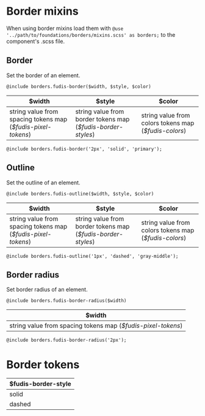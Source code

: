 
<Meta title="Foundations/Borders" />

# Border mixins

When using border mixins load them with `@use '../path/to/foundations/borders/mixins.scss' as borders;` to the component's .scss file.

## Border
Set the border of an element.

````
@include borders.fudis-border($width, $style, $color)
````

| $width | $style | $color|
| ---- | ---- | ---- |
| string value from spacing tokens map (_$fudis-pixel-tokens_) | string value from border tokens map (_$fudis-border-styles_) | string value from colors tokens map (_$fudis-colors_) |

````
@include borders.fudis-border('2px', 'solid', 'primary');	
````


## Outline
Set the outline of an element.

````
@include borders.fudis-outline($width, $style, $color)
````

| $width | $style | $color|
| ---- | ---- | ---- |
| string value from spacing tokens map (_$fudis-pixel-tokens_) | string value from border tokens map (_$fudis-border-styles_) | string value from colors tokens map (_$fudis-colors_) |

````
@include borders.fudis-outline('1px', 'dashed', 'gray-middle');
````

## Border radius
Set border radius of an element.

````
@include borders.fudis-border-radius($width)
````

| $width |
| ---- | 
| string value from spacing tokens map (_$fudis-pixel-tokens_) |

````
@include borders.fudis-border-radius('2px');
````

# Border tokens

| $fudis-border-style |
| ---- |
| solid |
| dashed |